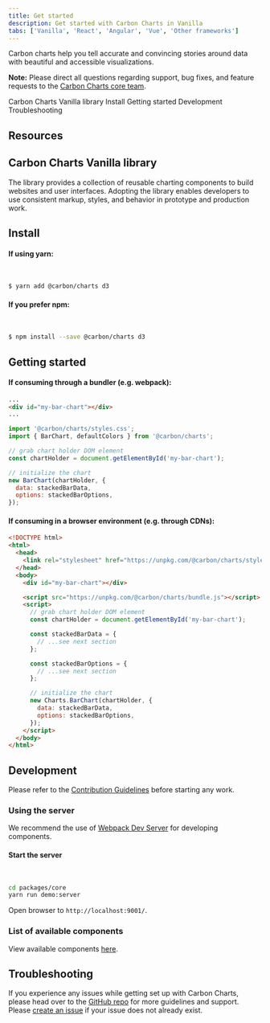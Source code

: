 ```yaml
---
title: Get started
description: Get started with Carbon Charts in Vanilla
tabs: ['Vanilla', 'React', 'Angular', 'Vue', 'Other frameworks']
---
```



<PageDescription>

Carbon charts help you tell accurate and convincing stories around data with beautiful and accessible visualizations.

</PageDescription>

<InlineNotification>

**Note:** Please direct all questions regarding support, bug fixes, and feature requests to the [Carbon Charts core team](https://github.com/carbon-design-system/carbon-charts#core-team).

</InlineNotification>

<AnchorLinks>

<AnchorLink>Carbon Charts Vanilla library</AnchorLink>
<AnchorLink>Install</AnchorLink>
<AnchorLink>Getting started</AnchorLink>
<AnchorLink>Development</AnchorLink>
<AnchorLink>Troubleshooting</AnchorLink>

</AnchorLinks>

## Resources

<Row className="resource-card-group">
<Column colMd={4} colLg={4} noGutterSm>
  <ResourceCard
    subTitle="Carbon Charts Core"
    href="https://github.com/carbon-design-system/carbon-charts/tree/master/packages/core">
    <MdxIcon name="github" />
  </ResourceCard>
</Column>

<Column colMd={4} colLg={4} noGutterSm>
  <ResourceCard
    subTitle="Try Carbon Charts Vanilla components with CodeSandbox."
    href="https://codesandbox.io/s/149vrzo62l">
    <MdxIcon name="codesandbox" />
  </ResourceCard>
</Column>

<Column colLg={4} colMd={4} noGutterSm>
  <ResourceCard
    subTitle="Download WIP charting design specifications (IBM internal link)"
    disabled>
    <MdxIcon name="sketch" />
  </ResourceCard>
</Column>

<Column colLg={4} colMd={4} noGutterSm>
<ResourceCard
    subTitle="Data visualization color palettes (IBM internal link)"
    href="https://ibm.box.com/s/3mt8fshtgy70r7rhxjhfo3gbdt0n3x5y"
    actionIcon="download">
    <MdxIcon name="sketch" />
  </ResourceCard>
</Column>
</Row>

## Carbon Charts Vanilla library

The library provides a collection of reusable charting components to build websites and user interfaces. Adopting the library enables developers to use consistent markup, styles, and behavior in prototype and production work.

## Install

#### If using yarn:

<br />

```bash
$ yarn add @carbon/charts d3
```

#### If you prefer npm:

<br />

```bash
$ npm install --save @carbon/charts d3
```

## Getting started

#### If consuming through a bundler (e.g. webpack):

```html path=index.html
...
<div id="my-bar-chart"></div>
...
```

```js path=index.js
import '@carbon/charts/styles.css';
import { BarChart, defaultColors } from '@carbon/charts';

// grab chart holder DOM element
const chartHolder = document.getElementById('my-bar-chart');

// initialize the chart
new BarChart(chartHolder, {
  data: stackedBarData,
  options: stackedBarOptions,
});
```

#### If consuming in a browser environment (e.g. through CDNs):

```html path=index.html
<!DOCTYPE html>
<html>
  <head>
    <link rel="stylesheet" href="https://unpkg.com/@carbon/charts/style.css" />
  </head>
  <body>
    <div id="my-bar-chart"></div>

    <script src="https://unpkg.com/@carbon/charts/bundle.js"></script>
    <script>
      // grab chart holder DOM element
      const chartHolder = document.getElementById('my-bar-chart');

      const stackedBarData = {
        // ...see next section
      };

      const stackedBarOptions = {
        // ...see next section
      };

      // initialize the chart
      new Charts.BarChart(chartHolder, {
        data: stackedBarData,
        options: stackedBarOptions,
      });
    </script>
  </body>
</html>
```

<DataOptionsSection />

## Development

Please refer to the [Contribution Guidelines](https://github.com/carbon-design-system/carbon-charts/blob/master/CONTRIBUTING.md) before starting any work.

### Using the server

We recommend the use of [Webpack Dev Server](https://github.com/webpack/webpack-dev-server) for developing components.

#### Start the server

<br />

```bash
cd packages/core
yarn run demo:server
```

Open browser to `http://localhost:9001/`.

### List of available components

View available components [here](https://github.com/carbon-design-system/carbon-charts#component-status).

## Troubleshooting

If you experience any issues while getting set up with Carbon Charts, please head over to the [GitHub repo](https://github.com/carbon-design-system/carbon-charts) for more guidelines and support. Please [create an issue](https://github.com/carbon-design-system/carbon-charts/issues) if your issue does not already exist.

